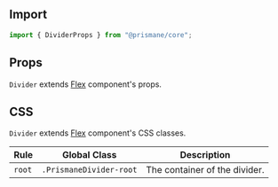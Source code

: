 ## Import

```js
import { DividerProps } from "@prismane/core";
```

## Props

`Divider` extends [Flex](/docs/components-api/layout/flex-api) component's props.

## CSS

`Divider` extends [Flex](/docs/components-api/layout/flex-api) component's CSS classes.

| Rule   | Global Class            | Description                   |
| ------ | ----------------------- | ----------------------------- |
| `root` | `.PrismaneDivider-root` | The container of the divider. |
